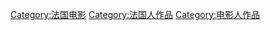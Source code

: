 
[[Category:法国电影|Category:法国电影]]
[[Category:法国人作品|Category:法国人作品]]
[[Category:电影人作品|Category:电影人作品]]